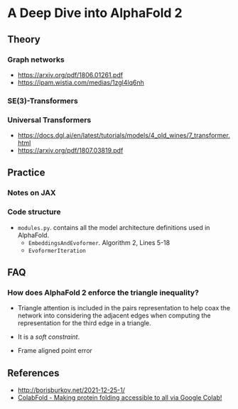 # A Deep Dive into AlphaFold 2

## Theory

### Graph networks
- https://arxiv.org/pdf/1806.01261.pdf
- https://ipam.wistia.com/medias/1zgl4lq6nh

### SE(3)-Transformers

### Universal Transformers
- https://docs.dgl.ai/en/latest/tutorials/models/4_old_wines/7_transformer.html
- https://arxiv.org/pdf/1807.03819.pdf

## Practice

### Notes on JAX



### Code structure
- `modules.py`. contains all the model architecture definitions used in AlphaFold.
  - `EmbeddingsAndEvoformer`. Algorithm 2, Lines 5-18
  - `EvoformerIteration`

## FAQ

### How does AlphaFold 2 enforce the triangle inequality?

- Triangle attention is included in the pairs representation to help coax the network into considering the adjacent edges when computing the representation for the third edge in a triangle.
- It is a _soft constraint_.

- Frame aligned point error

## References
- http://borisburkov.net/2021-12-25-1/
- [ColabFold - Making protein folding accessible to all via Google Colab!](https://www.youtube.com/watch?v=Rfw7thgGTwI)